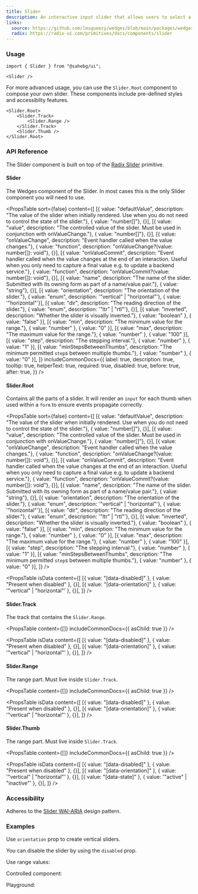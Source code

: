 ```yaml
---
title: Slider
description: An interactive input slider that allows users to select a value from a specified range.
links:
  source: https://github.com/lmsqueezy/wedges/blob/main/packages/wedges/src/components/Slider/Slider.tsx
  radix: https://radix-ui.com/primitives/docs/components/slider
---
```

<PreviewComponent name="slider/preview" />

### Usage

```tsx
import { Slider } from "@sahebg/ui";
```

```tsx showLineNumbers
<Slider />
```

For more advanced usage, you can use the `Slider.Root` component to compose your own slider. These components include pre-defined styles and accessiblity features.

```tsx showLineNumbers
<Slider.Root>
    <Slider.Track>
        <Slider.Range />
    </Slider.Track>
    <Slider.Thumb />
</Slider.Root>
```

### API Reference

The Slider component is built on top of the <a href="https://www.radix-ui.com/primitives/docs/components/slider" rel="nofollow noreferrer" target="_blank">Radix Slider</a> primitive.

#### Slider

The Wedges component of the Slider. In most cases this is the only Slider component you will need to use.

<PropsTable
  sort={false}
  content={[
    [{ value: "defaultValue", description: "The value of the slider when initially rendered. Use when you do not need to control the state of the slider."}, { value: "number[]"}, {}],
    [{ value: "value", description: "The controlled value of the slider. Must be used in conjunction with onValueChange."}, { value: "number[]"}, {}],
    [{ value: "onValueChange", description: "Event handler called when the value changes."}, { value: "function", description: "onValueChange?(value: number[]): void"}, {}],
    [{ value: "onValueCommit", description: "Event handler called when the value changes at the end of an interaction. Useful when you only need to capture a final value e.g. to update a backend service."}, { value: "function", description: "onValueCommit?(value: number[]): void"}, {}],
    [{ value: "name", description: "The name of the slider. Submitted with its owning form as part of a name/value pair."}, { value: "string"}, {}],
    [{ value: "orientation", description: "The orientation of the slider."}, { value: "enum", description: '"vertical" | "horizontal"'}, { value: '"horizontal"'}],
    [{ value: "dir", description: "The reading direction of the slider."}, { value: "enum", description: '"ltr" | "rtl"'}, {}],
    [{ value: "inverted", description: "Whether the slider is visually inverted."}, { value: "boolean" }, { value: "false" }],
    [{ value: "min", description: "The minimum value for the range."}, { value: "number" }, { value: "0" }],
    [{ value: "max", description: "The maximum value for the range."}, { value: "number" }, { value: "100" }],
    [{ value: "step", description: "The stepping interval."}, { value: "number" }, { value: "1" }],
    [{ value: "minStepsBetweenThumbs", description: "The minimum permitted `step`s between multiple thumbs."}, { value: "number" }, { value: "0" }],
  ]}
  includeCommonDocs={{
    label: true,
    description: true,
    tooltip: true,
    helperText: true,
    required: true,
    disabled: true,
    before: true,
    after: true,
  }}
/>

#### Slider.Root

Contains all the parts of a slider. It will render an `input` for each thumb when used within a `form` to ensure events propagate correctly.

<PropsTable
  sort={false}
  content={[
    [{ value: "defaultValue", description: "The value of the slider when initially rendered. Use when you do not need to control the state of the slider."}, { value: "number[]"}, {}],
    [{ value: "value", description: "The controlled value of the slider. Must be used in conjunction with onValueChange."}, { value: "number[]"}, {}],
    [{ value: "onValueChange", description: "Event handler called when the value changes."}, { value: "function", description: "onValueChange?(value: number[]): void"}, {}],
    [{ value: "onValueCommit", description: "Event handler called when the value changes at the end of an interaction. Useful when you only need to capture a final value e.g. to update a backend service."}, { value: "function", description: "onValueCommit?(value: number[]): void"}, {}],
    [{ value: "name", description: "The name of the slider. Submitted with its owning form as part of a name/value pair."}, { value: "string"}, {}],
    [{ value: "orientation", description: "The orientation of the slider."}, { value: "enum", description: '"vertical" | "horizontal"'}, { value: '"horizontal"'}],
    [{ value: "dir", description: "The reading direction of the slider."}, { value: "enum", description: '"ltr" | "rtl"'}, {}],
    [{ value: "inverted", description: "Whether the slider is visually inverted."}, { value: "boolean" }, { value: "false" }],
    [{ value: "min", description: "The minimum value for the range."}, { value: "number" }, { value: "0" }],
    [{ value: "max", description: "The maximum value for the range."}, { value: "number" }, { value: "100" }],
    [{ value: "step", description: "The stepping interval."}, { value: "number" }, { value: "1" }],
    [{ value: "minStepsBetweenThumbs", description: "The minimum permitted `step`s between multiple thumbs."}, { value: "number" }, { value: "0" }],
  ]}
/>

<PropsTable
  isData
  content={[
    [{ value: "[data-disabled]" }, { value: "Present when disabled" }, {}],
    [{ value: "[data-orientation]" }, { value: '"vertical" | "horizontal"' }, {}],
  ]}
/>

#### Slider.Track

The track that contains the `Slider.Range`.

<PropsTable
  content={[]}
  includeCommonDocs={{
    asChild: true
  }}
/>

<PropsTable
  isData
  content={[
    [{ value: "[data-disabled]" }, { value: "Present when disabled" }, {}],
    [{ value: "[data-orientation]" }, { value: '"vertical" | "horizontal"' }, {}],
  ]}
/>

#### Slider.Range

The range part. Must live inside `Slider.Track`.

<PropsTable
  content={[]}
  includeCommonDocs={{
    asChild: true
  }}
/>

<PropsTable
  isData
  content={[
    [{ value: "[data-disabled]" }, { value: "Present when disabled" }, {}],
    [{ value: "[data-orientation]" }, { value: '"vertical" | "horizontal"' }, {}],
  ]}
/>

#### Slider.Thumb

The range part. Must live inside `Slider.Track`.

<PropsTable
  content={[]}
  includeCommonDocs={{
    asChild: true
  }}
/>

<PropsTable
  isData
  content={[
    [{ value: "[data-disabled]" }, { value: "Present when disabled" }, {}],
    [{ value: "[data-orientation]" }, { value: '"vertical" | "horizontal"' }, {}],
    [{ value: "[data-state]" }, { value: '"active" | "inactive"' }, {}],
  ]}
/>

### Accessibility

Adheres to the <a href="https://www.w3.org/WAI/ARIA/apg/patterns/slidertwothumb" target="_blank" rel='noreferrer nofollow'>Slider WAI-ARIA</a> design pattern.

### Examples

Use `orientation` prop to create vertical sliders.

<PreviewComponent name="slider/example-1" />

You can disable the slider by using the `disabled` prop.

<PreviewComponent name="slider/example-2" />

Use range values:

<PreviewComponent name="slider/example-3" />

Controlled component:

<PreviewComponent name="slider/example-4" />

Playground:

<PreviewComponent name="slider/example-5" />
